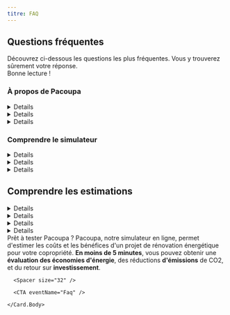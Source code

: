 ```yaml
---
titre: FAQ
---
```


## Questions fréquentes 

Découvrez ci-dessous les questions les plus fréquentes. Vous y trouverez sûrement votre réponse.  
Bonne lecture&nbsp;!

<Spacer size="16" />

### À propos de Pacoupa

<Details>
  <Details.Question>Dans quel contexte Pacoupa a été créé&nbsp;?</Details.Question>
  <Details.Answer>
    La rénovation énergétique étant un sujet complexe, il a été démontré que l’accompagnement des décideurs est un point indispensable pour déclencher un passage à l’acte : les propriétaires ont besoin de pouvoir se projeter dans le projet : combien ça coute ? quelles sont les aides disponibles ? comment gérer le projet ? quelles sont les économies à la clé ? quelle est la durée des travaux ? est-ce que mon confort va être amélioré ?

    Aujourd’hui, cet accompagnement n’est réalisé de façon neutre et gratuite, que par les espaces France Rénov’ via le service public de la rénovation énergétique.

    Pacoupa est un service numérique en ligne qui se positionne en amont de cet accompagnement, lorsque l’espace France Rénov n’est pas encore identifié. Il vise à communiquer de l'information personnalisée, technique, neutre et chiffrée sur la rénovation et le changement de système de chauffage afin d'accompagner la copropriété dans le passage à l'acte et l'inciter à prendre contact avec des professionnels pour concrétiser son projet.
  </Details.Answer>
</Details>

<Details>
  <Details.Question>À quoi sert Pacoupa&nbsp;?</Details.Question>
  <Details.Answer>
    A partir d’un simulateur, Pacoupa propose une liste de systèmes de chauffage en énergie renouvelables installables dans un contexte de rénovation énergétique de l’immeuble (isolation). L’outil propose une estimation des coûts, des gains énergétiques et financiers rendus possibles grâce à cette rénovation.

    L’objectif est de donner des ordres de grandeurs des coûts, des aides et des gains énergétiques engendrés pour que l’utilisateur puisse se projeter dans les travaux à mettre en œuvre (isolation, changement de système). Il permet également d’informer sur les systèmes en énergies renouvelables compatibles avec chaque immeuble.
  </Details.Answer>
</Details>

<Details>
  <Details.Question>Quel est l’objectif de Pacoupa&nbsp;?</Details.Question>
  <Details.Answer>
    Pacoupa est un service numérique de l’ADEME qui vise à promouvoir :

    - la rénovation globale et performante : traiter les 6 postes de travaux (isolation des murs, des planchers bas, de la toiture, menuiseries extérieurs, ventilation, production de chauffage et d’eau chaude sanitaire) + Planifier les travaux en 3 étapes maximum, sur une durée limitée, selon un ordonnancement précis  (priorité à l’enveloppe et la ventilation)
    - les travaux au niveau de la copropriété et pas à l’appartement : les travaux au niveau de la copropriété permettent de traiter l’ensemble des postes et permettent d’atteindre une meilleure performance.
    - le changement de système après la rénovation de l’enveloppe évitant ainsi le surdimensionnement de l’appareil et permettant un fonctionnement à basse température.

    Le service donne des ordres de grandeurs des coûts, des économies et du gain d’étiquette DPE possible avec les travaux proposés (isolation et changement de système).

    Il donne également des éléments techniques sur les différents systèmes de chauffage proposés.
  </Details.Answer>
</Details>

<Spacer size="32" />

### Comprendre le simulateur

<Details>
  <Details.Question>Comment se présente le simulateur&nbsp;?</Details.Question>
  
  <Details.Answer>
    L’utilisateur répond à 11 questions et abouti sur un écran de résultat qui lui présente les solutions ENR compatibles avec son logement dans un scénario de rénovation globale, dans un ordre précis de pertinence.

    Pour chaque solution, des informations techniques sur la solution sont données : solution individuelle ou collective, usage possible (chauffage, ECS, climatisation), les travaux à prévoir pour être en rénovation globale, une estimation du gain de lettre DPE, une estimation des gains économiques et des coûts du projet (travaux d’isolation + changement de système).

    L’utilisateur a ensuite la possibilité de modifier le scénario de rénovation en choisissant « rénovation partielle » ou « aucune rénovation ».
  </Details.Answer>
</Details>

<Details>
  <Details.Question>Quelles sont les questions du simulateur&nbsp;?</Details.Question>

  <Details.Answer>
    Les 11 questions proposées à l’utilisateur sont les suivantes :

    - **Son adresse**: permet de faire un appel à la BAN (base d’adresse nationale), au site FCU (https://france-chaleur-urbaine.beta.gouv.fr/) pour vérifier l’éligibilité à un réseau de chaleur et permet aussi de préciser les données climatiques de la région à laquelle le bâtiment appartient.
    - L’**année de construction, les travaux d’isolations déjà réalisés et le nombre de logements**: permet d’apprécier les caractéristiques géométriques et les performances énergétiques initiales de l’immeuble.
    - Les **espaces extérieurs commun**: permet de préconiser d’étudier une PAC géothermique ou une PAC aérothermique dès lors que des espaces extérieurs sont disponibles (cours, jardin, parking, toiture terrasse).
    - Les **espaces extérieurs privés** (balcons) : permet de préconiser d’étudier une PAC individuelle (air/eau ou air/air) avec unité extérieure.
    - Le **type de chauffage** (individuel ou collectif) : permet de préconiser des technologies du même type. Pour le moment, le passage d’un chauffage individuel à un chauffage collectif n’est pas traité. (Et inversement)
    - Le **type d’émetteur** (radiateur ou plancher chauffant) : permet de déterminer le régime de température d’eau.
    - L’**énergie de chauffage**: permet de réaliser les calculs sur les consommations et émissions initiales liées à la production de chauffage du bâtiment.
    - Le **type de production d’eau chaude sanitaire** (individuelle ou collective) : permet de préconiser des technologies du même type.
    - L’**énergie utilisée pour la production d’ECS**: permet de réaliser les calculs sur les consommations et émissions initiales liées à la production d’eau chaude sanitaire du bâtiment.

  </Details.Answer>
  
</Details>

<Details>
  <Details.Question>Comment sont classées les solutions proposées par les résultats du simulateur&nbsp;?</Details.Question>
  <Details.Answer>
    Il y a généralement plusieurs solutions de production d’eau chaude et de chauffage qui sont proposées.

    Les questions posées sont simples et peu nombreuses, l’objectif est d’alerter les utilisateurs sur le fait que des solutions ENR sont compatibles avec la configuration de leur immeuble. La faisabilité réelle, à la fois technique et économique seront à étudier plus finement dans la suite du projet de rénovation. Il est possible que des solutions préconisées ne soit finalement pas possibles pour des contraintes d’intégration (visuelle, encombrement, accès, règlementation …).

    Le service Pacoupa propose une hiérarchie dans les différents systèmes afin de calquer au mieux aux recommandations de l’ADEME.

    Seules les trois premières solutions du classement apparaissent avec un tag « meilleure solution » pour la première du classement. La visualisation de toutes les solutions nécessite une action (clic sur le bouton « autres solutions ») de la part de l’utilisateur.

    Les grands principes de la hiérarchisation sont les suivants :

    - lorsqu’un réseau de chaleur est disponible autour de l’immeuble, celui-ci apparait en « meilleure solution » (même si l’immeuble est en chauffage individuel)
    - lorsque l’immeuble est en chauffage et ECS collective et que l’utilisateur déclare des espaces extérieurs disponibles (jardin, cours ou parking), la PAC géothermique apparait en premier.
    - Des solutions ENR pour l’ECS seule (collective) peuvent être préconisées même si le chauffage est également collectif.
    - Les solutions sont ensuite classées par pertinence.
  </Details.Answer>
</Details>

<Spacer size="32" />

## Comprendre les estimations

<Details>
  <Details.Question>Comment les calculs sont-ils effectués&nbsp;?</Details.Question>
  <Details.Answer>
    L’ensemble des calculs proposés sont basés sur la méthode 3CL utilisée pour réaliser les DPE.

    L’ADEME a confié à Pouget Consultants l’élaboration des simulations qui couvrent toutes les configurations qui peuvent être obtenues à la suite du questionnaire. Au total, ce sont plus de 120 000 simulations qui ont été réalisées.

    L’ensemble de ces hypothèses permettent d’aboutir à une estimation de la lettre DPE à l’état initial et des consommations de chauffage et d’eau chaude sanitaire de l’immeuble.

    La comparaison entre l’état initial et l’état final se fait en comparant 2 lignes de l’Excel contenant toutes les simulations.
    Les coûts proposés dans l’outil comprennent à la fois les coûts des travaux proposés pour atteindre le scénario de travaux visé (global / partiel / aucun) et le coût du changement de système de chauffage.
  </Details.Answer>

  </Details>

<Details>
  <Details.Question>Comment l’évaluation énergétique est-elle établie&nbsp;?</Details.Question>
  <Details.Answer>
    Les immeubles sont classés par typologies, en fonction de leur année de construction et de leur nombre de logement. Au total, ce sont 21 typologies qui sont étudiées. Pour chacune des typologies, des hypothèses géométriques et énergétiques sont établies, à savoir :

    - La surface habitable totale du logement (m²shab) ;
    - La compacité du bâtiment (Surface de murs / m²shab, Surface de toiture / m²shab, Surface de menuiseries / m²shab, Surface de plancher bas / m²shab, hauteur sous plafond) ;
    - Les performances thermiques des parois et des menuiseries dans leur état initial.

    Pour chacune des typologies, des hypothèses sur les systèmes de production de chauffage & ECS sont établies, à savoir :

    - Age du système de production (« supérieur à 10 ans » ; « inférieur à 10 ans ») ;
    - Type de système de production (« chaudière gaz basse température » ; « chaudière gaz à condensation » …) ;
    - Type d’émetteur (« Radiateur à eau basse température » ; « Radiateur à eau haute température » ; « convecteurs électriques ») ;
    - Isolation des réseaux de distribution d’eau chaude sanitaire (« réseaux non isolés » ; « réseaux isolés ») ;
    - Type de régulation terminale (« Sans » ; « Robinet thermostatique »).

    Les conditions environnementales (température extérieure, degrés-heures…) dans lequel se trouve l’immeuble dépendent de sa situation géographique. La France compte 3 zones climatiques : H1, H2 et H3. Comme ces trois zones sont étendues, des variations de climat peuvent y être observées. Ainsi, les zones climatiques sont sous-divisées en zone thermique. 8 au total. Pour simplifier les calculs, une zone thermique par zone climatique est étudiée ; H1a (Nord de la France), H2b (Centre -Ouest) et H3 (Sud).

    Pour simplifier les calculs aussi, tous les systèmes étudiés (61 au total) sont regroupés dans des « familles de solution » (7 au total). Il existe des familles de « solutions hybrides » (3) ou des familles « solutions 100% thermodynamique » (3). Deux systèmes qui appartiennent à la même famille ont les mêmes usages (chauffage seulement, ecs seulement, chauffage et ecs). La configuration le système existant n’est pas remplacé représente aussi une famille (1).

    Les performances des PAC sont définies par leur SCOP qui dépend de leur type, du type d’émetteur, et de la zone climatique. Pour simplifier les calculs, un seul SCOP est considéré pour toutes les familles de solution. Il correspond au SCOP d’une PAC Air / Eau dont les émetteurs ont été installées ou rénovés après 2017. (SCOP = 2,8 en zone H1a et H2b ; SCOP = 3,3 en zone H3).

    Enfin, chaque famille de solution est étudiée à travers trois scénarios d’isolation de l’enveloppe :

    - Scénario « INIT » : Aucun geste d’isolation
    - Scénario « PART » : 2 gestes d’isolations (ne comprenant pas les murs extérieurs) + Ventilation
    - Scénario « GLOB » : Tous les gestes d’isolations possibles (murs, menuiseries, plancher haut & bas) + Ventilation

    Attention, si certaines parois ont déjà été isolées il y a moins de 15 ans, elles ne sont pas prises en compte dans les scénarios d’isolations. Aussi les typologies récentes (année de construction « après 2000 ») ne font pas l’objet de scénario d’isolation puisque leurs parois sont déjà performantes.

    L’ensemble de ces hypothèses permettent d’aboutir à une estimation de l’étiquette DPE de l’immeuble avant et après travaux, ainsi que les consommations en énergie primaire et les émissions de gaz à effet de serre associés.
  </Details.Answer>
</Details>

<Details>
  <Details.Question>Comment l’évaluation économique est-elle construite&nbsp;?</Details.Question>
  <Details.Answer>
    A chaque simulation est associée un coût d’investissement, qui se divise en deux parties ;

    - Coût d’investissement lié à la rénovation de l’enveloppe : Les coûts sont obtenus en multipliant le coût de réhabilitation d’une paroi (en € HT/m²) par la surface de la paroi (m²)
    - Coût d’investissement lié à la mise en place de système : Les coûts sont obtenus en sommant :
        - Les coûts liés à la génération : Il dépend du niveau d’isolation de l’immeuble et du système à installer
        - Les coûts liés à la distribution : Il dépend du type de production de chauffage et ECS
        - Les coûts liés à l’émission : Il dépend du type d’émetteur avant travaux

    Les coûts liés à la maintenance, à l’abonnement et à la facture énergétique sont aussi calculés.
  </Details.Answer>  
</Details>

<Details>
  <Details.Question>Comment les aides financières sont-elles calculées&nbsp;?</Details.Question>
  <Details.Answer>
    Les aides financières liées au dispositif MaPrimeRénov’ Copropriété sont calculées. Pour simplifier la prise en compte des travaux réalisés « à l’échelle du logement » dans MPR Copro, ils sont considérés comme des « travaux privatifs d’intérêt collectifs. ».

    Le Coup de pouce « Rénovation performante de bâtiment résidentiel collectif » n’est pas étudié. Idem pour le « Fonds Chaleur ».
  </Details.Answer>
</Details>

<Spacer size="64" />

<Card fullWidth>
    <Card.Title>Prêt à tester Pacoupa&nbsp;?</Card.Title>
    <Card.Body>
      Pacoupa, notre simulateur en ligne, permet d'estimer les coûts et les bénéfices d'un projet de rénovation énergétique pour votre copropriété. <b>En moins de 5 minutes</b>, vous pouvez obtenir une <b>évaluation des économies d'énergie</b>, des réductions <b>d'émissions</b> de CO2, et du retour sur <b>investissement</b>.
  
      <Spacer size="32" />

      <CTA eventName="Faq" />

    </Card.Body>
</Card>
